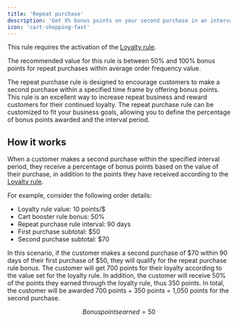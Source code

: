 ```yaml
---
title: 'Repeat purchase'
description: 'Get X% bonus points on your second purchase in an interval of Y days.'
icon: 'cart-shopping-fast'
---
```


<Warning>This rule requires the activation of the [Loyalty rule](/manage/rules/loyalty).</Warning>

<Tip>
  The recommended value for this rule is between 50% and 100% bonus points for repeat purchases within average order
  frequency value.
</Tip>

The repeat purchase rule is designed to encourage customers to make a second purchase within
a specified time frame by offering bonus points. This rule is an excellent way to increase repeat
business and reward customers for their continued loyalty. The repeat purchase rule can be customized
to fit your business goals, allowing you to define the percentage of bonus points awarded and the interval period.

## How it works

When a customer makes a second purchase within the specified interval period,
they receive a percentage of bonus points based on the value of their purchase, in addition to
the points they have received according to the [Loyalty rule](/manage/rules/loyalty).

For example, consider the following order details:

- Loyalty rule value: 10 points/$
- Cart booster rule bonus: 50%
- Repeat purchase rule interval: 90 days
- First purchase subtotal: $50
- Second purchase subtotal: $70

In this scenario, if the customer makes a second purchase of \$70 within 90 days of their first purchase of \$50,
they will qualify for the repeat purchase rule bonus.
The customer will get 700 points for their loyalty according to the value set for the loyalty rule.
In addition, the customer will receive 50% of the points they earned through the loyalty rule, thus 350 points.
In total, the customer will be awarded 700 points + 350 points = 1,050 points for the second purchase.

```math
Bonus points earned = 50% * 10 points/$ * $70 = 350 points
```
